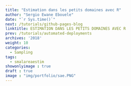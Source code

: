 ```yaml
---
title: "Estimation dans les petits domaines avec R"
author: "Sergio Ewane Ebouele"
date: "`r Sys.time()`"
next: /tutorials/github-pages-blog
linktitle: ESTIMATION DANS LES PETITS DOMAINES AVEC R
prev: /tutorials/automated-deployments
archives: '2018'
weight: 10
categories:
  - Sampling
tags:
  - smalareaestim
showonlyimage : true
draft : true
image : "img/portfolio/sae.PNG"
---
```




